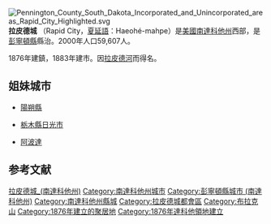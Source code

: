 [[File:Pennington_County_South_Dakota_Incorporated_and_Unincorporated_areas_Rapid_City_Highlighted.svg|right]] 
'''拉皮德城''' （Rapid City，[[夏延語|夏延語]]：Haeohé-mahpe）是[[美國|美國]][[南達科他州|南達科他州]]西部，是[[彭寧頓縣_(南達科他州)|彭寧頓縣]]縣治。2000年人口59,607人。

1876年建鎮，1883年建市。因[[拉皮德河|拉皮德河]]而得名。

== 姐妹城市 ==
* {{PRC}}[[陽朔縣|陽朔縣]]
* {{JPN}}[[栃木縣|栃木縣]][[日光市|日光市]]
* {{GER}}[[阿波爾達|阿波達]]

== 参考文献 ==
{{Reflist}}

{{彭寧頓縣 (南達科他州)}}
{{Authority control}}

{{DEFAULTSORT:Rapid City}}
[[Category:拉皮德城_(南達科他州)|]]
[[Category:南達科他州城市|Category:南達科他州城市]]
[[Category:彭寧頓縣城市_(南達科他州)|Category:彭寧頓縣城市 (南達科他州)]]
[[Category:南達科他州縣城|Category:南達科他州縣城]]
[[Category:拉皮德城都會區|Category:拉皮德城都會區]]
[[Category:布拉克山|Category:布拉克山]]
[[Category:1876年建立的聚居地|Category:1876年建立的聚居地]]
[[Category:1876年達科他領地建立|Category:1876年達科他領地建立]]

{{SouthDakota-geo-stub}}